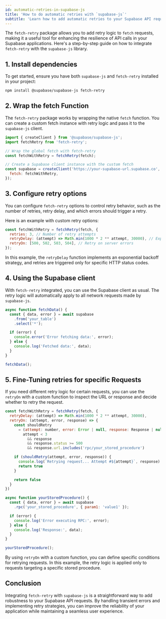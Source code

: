 ```yaml
---
id: automatic-retries-in-supabase-js
title: 'How to do automatic retries with `supabase-js`'
subtitle: 'Learn how to add automatic retries to your Supabase API requests using `fetch-retry`.'
---
```


The `fetch-retry` package allows you to add retry logic to `fetch` requests, making it a useful tool for enhancing the resilience of API calls in your Supabase applications. Here's a step-by-step guide on how to integrate `fetch-retry` with the `supabase-js` library.

## 1. Install dependencies

To get started, ensure you have both `supabase-js` and `fetch-retry` installed in your project:

```bash
npm install @supabase/supabase-js fetch-retry
```

## 2. Wrap the fetch Function

The `fetch-retry` package works by wrapping the native `fetch` function. You can create a custom fetch instance with retry logic and pass it to the `supabase-js` client.

```javascript
import { createClient } from '@supabase/supabase-js';
import fetchRetry from 'fetch-retry';

// Wrap the global fetch with fetch-retry
const fetchWithRetry = fetchRetry(fetch);

// Create a Supabase client instance with the custom fetch
const supabase = createClient('https://your-supabase-url.supabase.co', 'your-anon-key', {
  fetch: fetchWithRetry,
});
```

## 3. Configure retry options

You can configure `fetch-retry` options to control retry behavior, such as the number of retries, retry delay, and which errors should trigger a retry.

Here is an example with custom retry options:

```javascript
const fetchWithRetry = fetchRetry(fetch, {
  retries: 3, // Number of retry attempts
  retryDelay: (attempt) => Math.min(1000 * 2 ** attempt, 30000), // Exponential backoff
  retryOn: [500, 502, 503, 504], // Retry on server errors
});
```

In this example, the `retryDelay` function implements an exponential backoff strategy, and retries are triggered only for specific HTTP status codes.

## 4. Using the Supabase client

With `fetch-retry` integrated, you can use the Supabase client as usual. The retry logic will automatically apply to all network requests made by `supabase-js`.

```javascript
async function fetchData() {
  const { data, error } = await supabase
    .from('your_table')
    .select('*');

  if (error) {
    console.error('Error fetching data:', error);
  } else {
    console.log('Fetched data:', data);
  }
}

fetchData();
```

## 5. Fine-Tuning retries for specific Requests

If you need different retry logic for certain requests, you can use the `retryOn` with a custom function to inspect the URL or response and decide whether to retry the request.

```javascript
const fetchWithRetry = fetchRetry(fetch, {
  retryDelay: (attempt) => Math.min(1000 * 2 ** attempt, 30000),
  retryOn: (attempt, error, response) => {
    const shouldRetry
      = (attempt: number, error: Error | null, response: Response | null) =>
        attempt < 3
          && response
          && response.status >= 500
          && response.url.includes('rpc/your_stored_procedure')

    if (shouldRetry(attempt, error, response)) {
      console.log(`Retrying request... Attempt #${attempt}`, response)
      return true
    }

    return false
  }
})

async function yourStoredProcedure() {
  const { data, error } = await supabase
    .rpc('your_stored_procedure', { param1: 'value1' });

  if (error) {
    console.log('Error executing RPC:', error);
  } else {
    console.log('Response:', data);
  }
}

yourStoredProcedure();
```

By using `retryOn` with a custom function, you can define specific conditions for retrying requests. In this example, the retry logic is applied only to requests targeting a specific stored procedure.

## Conclusion

Integrating `fetch-retry` with `supabase-js` is a straightforward way to add robustness to your Supabase API requests. By handling transient errors and implementing retry strategies, you can improve the reliability of your application while maintaining a seamless user experience.


